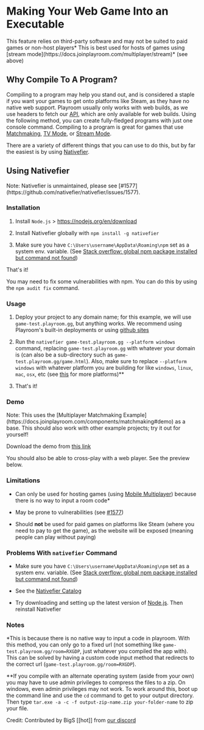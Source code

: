 



# Making Your Web Game Into an Executable 


<Callout emoji="👷‍♀️">
  This feature relies on third-party software and may not be suited to paid games or non-host players*
</Callout>
<Callout emoji="💡">
  This is best used for hosts of games using [stream mode](https://docs.joinplayroom.com/multiplayer/stream)* (see above)
</Callout>

## Why Compile To A Program?

Compiling to a program may help you stand out, and is considered a staple if you want your games to get onto platforms like Steam, as they have no native web support. Playroom usually only works with web builds, as we use headers to fetch our [API](https://docs.joinplayroom.com/apidocs), which are only available for web builds. Using the following method, you can create fully-fledged programs with just one console command. 
Compiling to a program is great for games that use [Matchmaking](https://docs.joinplayroom.com/components/matchmaking), [TV Mode](https://docs.joinplayroom.com/multiplayer/tv), or [Stream Mode](https://docs.joinplayroom.com/multiplayer/stream).

There are a variety of different things that you can use to do this, but by far the easiest is by using [Nativefier](https://github.com/nativefier/nativefier).

## Using Nativefier

<Callout emoji="📜">
  Note: Nativefier is unmaintained, please see [#1577](https://github.com/nativefier/nativefier/issues/1577).
</Callout>

### Installation

1. Install `Node.js` > https://nodejs.org/en/download

2. Install Nativefier globally with `npm install -g nativefier`

3. Make sure you have `C:\Users\username\AppData\Roaming\npm` set as a system env. variable. (See [Stack overflow: global npm package installed but command not found](https://stackoverflow.com/questions/29955217/global-npm-package-installed-but-command-not-found))

That's it! 

You may need to fix some vulnerabilities with npm. You can do this by using the `npm audit fix` command.

### Usage

1. Deploy your project to any domain name; for this example, we will use `game-test.playroom.gg`, but anything works. We recommend using Playroom's built-in deployments or using [github sites](github.io)

2. Run the `nativefier game-test.playroom.gg --platform windows` command, replacing `game-test.playroom.gg` with whatever your domain is (can also be a sub-directory such as `game-test.playroom.gg/game.html`). Also, make sure to replace `--platform windows` with whatever platform you are building for like `windows`, `linux`, `mac`, `osx`, etc (see [this](https://github.com/nativefier/nativefier/blob/HEAD/API.md#platform) for more platforms)**

3. That's it!

### Demo
<Callout emoji="📜">
  Note: This uses the [Multiplayer Matchmaking Example](https://docs.joinplayroom.com/components/matchmaking#demo) as a base. This should also work with other example projects; try it out for yourself! 
</Callout>

Download the demo from [this link](https://acorn-studios.itch.io/multiplayer-shooter-program-playroom-example)

You should also be able to cross-play with a web player. See the preview below. 

<Preview src="https://shooter-matchmaking.joinplayroom.com" maxPlayers={3} />

### Limitations

- Can only be used for hosting games (using [Mobile Multiplayer](https://docs.joinplayroom.com/multiplayer/mobile)) because there is no way to input a room code*

- May be prone to vulnerabilities (see [#1577](https://github.com/nativefier/nativefier/issues/1577))

- Should **not** be used for paid games on platforms like Steam (where you need to pay to get the game), as the website will be exposed (meaning people can play without paying)

### Problems With `nativefier` Command

- Make sure you have `C:\Users\username\AppData\Roaming\npm` set as a system env. variable. (See [Stack overflow: global npm package installed but command not found](https://stackoverflow.com/questions/29955217/global-npm-package-installed-but-command-not-found))

- See the [Nativefier Catalog](https://github.com/nativefier/nativefier/blob/master/CATALOG.md)

- Try downloading and setting up the latest version of [Node.js](https://nodejs.org/en/download). Then reinstall Nativefier

### Notes

*This is because there is no native way to input a code in playroom. With this method, you can only go to a fixed url (not something like `game-test.playroom.gg/room=RXGDP`, just whatever you compiled the app with). This can be solved by having a custom code input method that redirects to the correct url (`game-test.playroom.gg/room=RXGDP`).

**If you compile with an alternate operating system (aside from your own) you may have to use admin privileges to compress the files to a zip. On windows, even admin privileges may not work. To work around this, boot up the command line and use the `cd` command to get to your output directory. Then type `tar.exe -a -c -f output-zip-name.zip your-folder-name` to zip your file.
 
Credit: Contributed by BigS [[hot]] from [our discord](https://discord.gg/jh5s4nWM5N)
